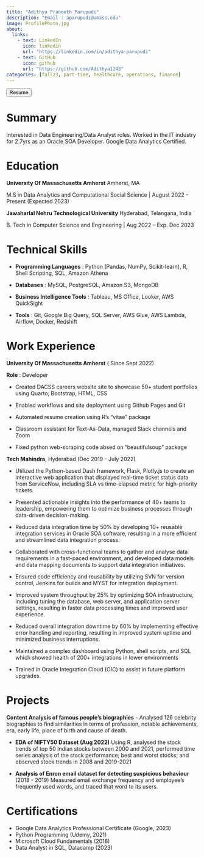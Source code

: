 ```yaml
---
title: "Adithya Praneeth Parupudi"
description: "Email : aparupudi@umass.edu" 
image: ProfilePhoto.jpg
about:
  links:
    - text: LinkedIn
      icon: linkedin
      url: "https://linkedin.com/in/adithya-parupudi"
    - text: GitHub
      icon: github
      url: "https://github.com/Adithya1243"
categories: [fall23, part-time, healthcare, operations, finance]
---
```


<!-- Resume download button -->

<a href = "cv.pdf" title = "Adithya_Resume" target="_blank" > <button type="button" class="resume btn rounded-pill bg-light-success btn-lg w-100"> <i class="bi bi-cloud-download"></i> Resume </button> </a>

<!-- ::: column-page -->

::: panel-tabset
# Summary

Interested in Data Engineering/Data Analyst roles. Worked in the IT industry for 2.7yrs as an Oracle SOA Developer. Google Data Analytics Certified.

# Education

**University Of Massachusetts Amherst** Amherst, MA

M.S in Data Analytics and Computational Social Science \| August 2022 - Present (Expected 2023)

**Jawaharlal Nehru Technological University** Hyderabad, Telangana, India

B. Tech in Computer Science and Engineering \| Aug 2022 -- Exp. Dec 2023

# Technical Skills

-   **Programming Languages** : Python (Pandas, NumPy, Scikit-learn), R, Shell Scripting, SQL, Amazon Athena

-   **Databases** : MySQL, PostgreSQL, Amazon S3, MongoDB

-   **Business Intelligence Tools** : Tableau, MS Office, Looker, AWS QuickSight

-   **Tools** : Git, Google Big Query, SQL Server, AWS Glue, AWS Lambda, Airflow, Docker, Redshift

# Work Experience

**University Of Massachusetts Amherst** ( Since Sept 2022)

**Role** : Developer

-   Created DACSS careers website site to showcase 50+ student portfolios using Quarto, Bootstrap, HTML, CSS

-   Enabled workflows and site deployment using Github Pages and Git

-   Automated resume creation using R's "vitae" package

-   Classroom assistant for Text-As-Data, managed Slack channels and Zoom

-   Fixed python web-scraping code absed on "beautifulsoup" package

**Tech Mahindra**, Hyderabad (Dec 2019 - July 2022)

-   Utilized the Python-based Dash framework, Flask, Plotly.js to create an interactive web application that displayed real-time ticket status data from ServiceNow, including SLA vs time-elapsed metric for high-priority tickets.

-   Presented actionable insights into the performance of 40+ teams to leadership, empowering them to optimize business processes through data-driven decision-making.

-   Reduced data integration time by 50% by developing 10+ reusable integration services in Oracle SOA software, resulting in a more efficient and streamlined data integration process.

-   Collaborated with cross-functional teams to gather and analyse data requirements in a fast-paced environment, and developed data models and data mapping documents to support data integration initiatives.

-   Ensured code efficiency and reusability by utilizing SVN for version control, Jenkins for builds and MYST for integration deployment.

-   Improved system throughput by 25% by optimizing SOA infrastructure, including tuning the database, web server, and application server settings, resulting in faster data processing times and improved user experience.

-   Reduced overall integration downtime by 60% by implementing effective error handling and reporting, resulting in improved system uptime and minimized business interruptions.

-   Maintained a complex dashboard using Python, shell scripts, and SQL which showed health of 200+ integrations in lower environments

-   Trained in Oracle Integration Cloud (OIC) to assist in future platform upgrades.

# Projects

**Content Analysis of famous people's biographies** - Analysed 126 celebrity biographies to find similarities in terms of profession, notable achievements, era, early life, place of birth and cause of death.

-   **EDA of NIFTY50 Dataset (Aug 2022)** Using R, analysed the stock trends of top 50 Indian stocks between 2000 and 2021, performed time series analysis of the stock performance; best and worst stocks; and observed stock trends in 2008 and 2019-2021

-   **Analysis of Enron email dataset for detecting suspicious behaviour** (2018 - 2019) Measured email exchange frequency and employee's frequently used words, and traced that word to its users.

# Certifications

-   Google Data Analytics Professional Certificate (Google, 2023)
-   Python Programming (Udemy, 2021)
-   Microsoft Cloud Fundamentals (2018)
-   Data Analyst in SQL, Datacamp (2023)
:::
